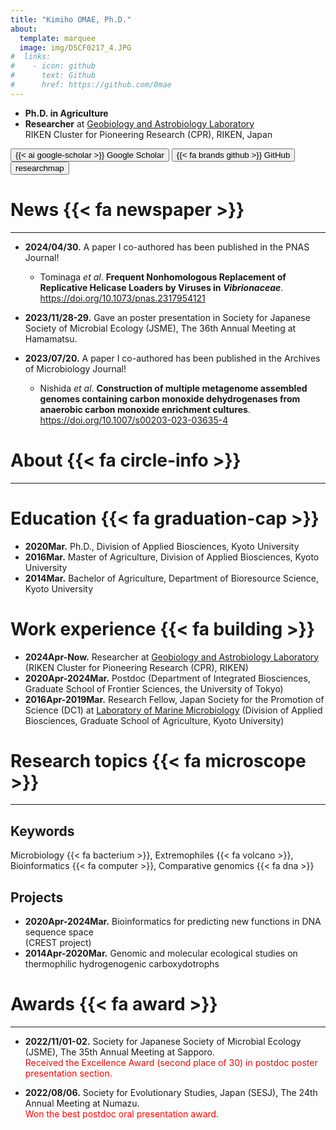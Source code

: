 ```yaml
---
title: "Kimiho OMAE, Ph.D."
about:
  template: marquee
  image: img/DSCF0217_4.JPG
#  links:
#    - icon: github
#      text: Github
#      href: https://github.com/0mae
---
```


- **Ph.D. in Agriculture** <i class="fa-solid fa-graduation-cap"></i>
- **Researcher** at [Geobiology and Astrobiology Laboratory](https://www.riken.jp/en/research/labs/chief/geobiol_astrobiol/index.html)<br>
  RIKEN Cluster for Pioneering Research (CPR), RIKEN, Japan <i class="fa-solid fa-building-columns"></i>

<button type="button" class="btn btn-primary" onclick="location.href='https://scholar.google.co.jp/citations?user=QLsz6OMAAAAJ&hl=ja'">
{{< ai google-scholar >}} Google Scholar
</button>
<button type="button" class="btn btn-dark" onclick="location.href='https://github.com/0mae'">
{{< fa brands github >}} GitHub
</button>
<button type="button" class="btn btn-secondary" onclick="location.href='https://researchmap.jp/omaek?lang=en'">
researchmap
</button>


# News {{< fa newspaper >}}

---

- **2024/04/30.** A paper I co-authored has been published in the PNAS Journal!
  - Tominaga *et al*. **Frequent Nonhomologous Replacement of Replicative Helicase Loaders by Viruses in *Vibrionaceae***. [https://doi.org/10.1073/pnas.2317954121](https://doi.org/10.1073/pnas.2317954121)

- **2023/11/28-29.** Gave an poster presentation in Society for Japanese Society of Microbial Ecology (JSME), The 36th Annual Meeting at Hamamatsu. <br>

- **2023/07/20.** A paper I co-authored has been published in the Archives of Microbiology Journal!
  - Nishida *et al*. **Construction of multiple metagenome assembled genomes containing carbon monoxide dehydrogenases from anaerobic carbon monoxide enrichment cultures**. [https://doi.org/10.1007/s00203-023-03635-4](https://doi.org/10.1007/s00203-023-03635-4)

# About  {{< fa circle-info >}}

---

# Education {{< fa graduation-cap >}}

- **2020Mar.** Ph.D., Division of Applied Biosciences, Kyoto University
- **2016Mar.** Master of Agriculture, Division of Applied Biosciences, Kyoto University
- **2014Mar.** Bachelor of Agriculture, Department of Bioresource Science, Kyoto University

# Work experience {{< fa building >}}

- **2024Apr-Now.** Researcher at [Geobiology and Astrobiology Laboratory](https://www.riken.jp/en/research/labs/chief/geobiol_astrobiol/index.html) (RIKEN Cluster for Pioneering Research (CPR), RIKEN)
- **2020Apr-2024Mar.** Postdoc (Department of Integrated Biosciences, Graduate School of Frontier Sciences, the University of Tokyo)
- **2016Apr-2019Mar.** Research Fellow, Japan Society for the Promotion of Science (DC1) at [Laboratory of Marine Microbiology](http://www.google.com/url?q=http%3A%2F%2Fwww.microbiology.marine.kais.kyoto-u.ac.jp%2F&sa=D&sntz=1&usg=AOvVaw1hlrXyxdodQNS_s643cNXA) (Division of Applied Biosciences, Graduate School of Agriculture, Kyoto University)

# Research topics {{< fa microscope >}}

---

## Keywords

Microbiology {{< fa bacterium >}}, Extremophiles {{< fa volcano >}}, Bioinformatics {{< fa computer >}}, Comparative genomics {{< fa dna >}}

## Projects

- **2020Apr-2024Mar.** Bioinformatics for predicting new functions in DNA sequence space<br>
  (CREST project)
- **2014Apr-2020Mar.** Genomic and molecular ecological studies on thermophilic hydrogenogenic carboxydotrophs

# Awards {{< fa award >}}

---

- **2022/11/01-02.** Society for Japanese Society of Microbial Ecology (JSME), The 35th Annual Meeting at Sapporo.<br>
<span style="color:red">Received the Excellence Award (second place of 30) in postdoc poster presentation section.</span><br>

- **2022/08/06.** Society for Evolutionary Studies, Japan (SESJ), The 24th Annual Meeting at Numazu.<br>
<span style="color:red">Won the best postdoc oral presentation award.</span><br>
